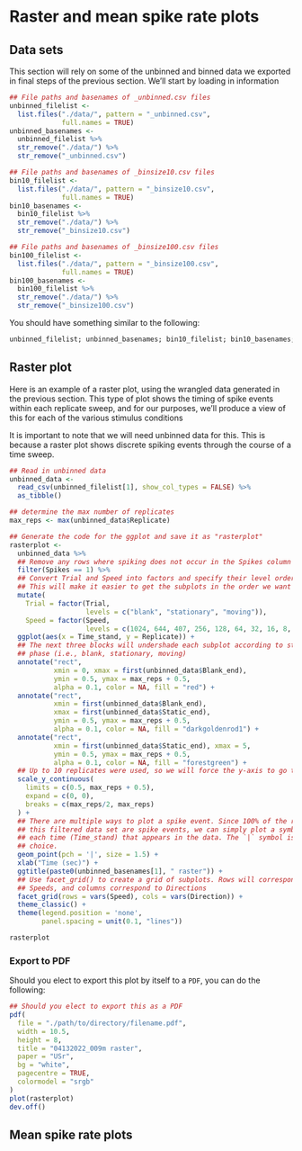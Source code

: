 # Raster and mean spike rate plots

## Data sets

This section will rely on some of the unbinned and binned data we exported in 
final steps of the previous section. We'll start by loading in information

```r
## File paths and basenames of _unbinned.csv files
unbinned_filelist <-
  list.files("./data/", pattern = "_unbinned.csv",
             full.names = TRUE)
unbinned_basenames <-
  unbinned_filelist %>%
  str_remove("./data/") %>%
  str_remove("_unbinned.csv")

## File paths and basenames of _binsize10.csv files
bin10_filelist <-
  list.files("./data/", pattern = "_binsize10.csv",
             full.names = TRUE)
bin10_basenames <-
  bin10_filelist %>%
  str_remove("./data/") %>%
  str_remove("_binsize10.csv")

## File paths and basenames of _binsize100.csv files
bin100_filelist <-
  list.files("./data/", pattern = "_binsize100.csv",
             full.names = TRUE)
bin100_basenames <-
  bin100_filelist %>%
  str_remove("./data/") %>%
  str_remove("_binsize100.csv")
```

You should have something similar to the following:

```r
unbinned_filelist; unbinned_basenames; bin10_filelist; bin10_basenames; bin100_filelist; bin100_basenames
```


## Raster plot

Here is an example of a raster plot, using the wrangled data generated in the
previous section. This type of plot shows the timing of spike events within
each replicate sweep, and for our purposes, we'll produce a view of this for
each of the various stimulus conditions

It is important to note that we will need unbinned data for this. This is
because a raster plot shows discrete spiking events through the course of a time
sweep.

```r
## Read in unbinned data
unbinned_data <-
  read_csv(unbinned_filelist[1], show_col_types = FALSE) %>%
  as_tibble()

## determine the max number of replicates
max_reps <- max(unbinned_data$Replicate)

## Generate the code for the ggplot and save it as "rasterplot"
rasterplot <-
  unbinned_data %>%
  ## Remove any rows where spiking does not occur in the Spikes column
  filter(Spikes == 1) %>%
  ## Convert Trial and Speed into factors and specify their level ordering
  ## This will make it easier to get the subplots in the order we want them
  mutate(
    Trial = factor(Trial,
                   levels = c("blank", "stationary", "moving")),
    Speed = factor(Speed,
                   levels = c(1024, 644, 407, 256, 128, 64, 32, 16, 8, 4))) %>%
  ggplot(aes(x = Time_stand, y = Replicate)) +
  ## The next three blocks will undershade each subplot according to stimulus
  ## phase (i.e., blank, stationary, moving)
  annotate("rect",
           xmin = 0, xmax = first(unbinned_data$Blank_end),
           ymin = 0.5, ymax = max_reps + 0.5,
           alpha = 0.1, color = NA, fill = "red") +
  annotate("rect",
           xmin = first(unbinned_data$Blank_end),
           xmax = first(unbinned_data$Static_end),
           ymin = 0.5, ymax = max_reps + 0.5,
           alpha = 0.1, color = NA, fill = "darkgoldenrod1") +
  annotate("rect",
           xmin = first(unbinned_data$Static_end), xmax = 5,
           ymin = 0.5, ymax = max_reps + 0.5,
           alpha = 0.1, color = NA, fill = "forestgreen") +
  ## Up to 10 replicates were used, so we will force the y-axis to go to 10
  scale_y_continuous(
    limits = c(0.5, max_reps + 0.5),
    expand = c(0, 0),
    breaks = c(max_reps/2, max_reps)
  ) +
  ## There are multiple ways to plot a spike event. Since 100% of the rows in
  ## this filtered data set are spike events, we can simply plot a symbol at
  ## each time (Time_stand) that appears in the data. The `|` symbol is a good
  ## choice.
  geom_point(pch = '|', size = 1.5) +
  xlab("Time (sec)") +
  ggtitle(paste0(unbinned_basenames[1], " raster")) +
  ## Use facet_grid() to create a grid of subplots. Rows will correspond to
  ## Speeds, and columns correspond to Directions
  facet_grid(rows = vars(Speed), cols = vars(Direction)) +
  theme_classic() +
  theme(legend.position = 'none',
        panel.spacing = unit(0.1, "lines"))

rasterplot
```

### Export to PDF

Should you elect to export this plot by itself to a `PDF`, you can do the
following:

```r
## Should you elect to export this as a PDF
pdf(
  file = "./path/to/directory/filename.pdf",
  width = 10.5,
  height = 8,
  title = "04132022_009m raster",
  paper = "USr",
  bg = "white",
  pagecentre = TRUE,
  colormodel = "srgb"
)
plot(rasterplot)
dev.off()
```


## Mean spike rate plots


